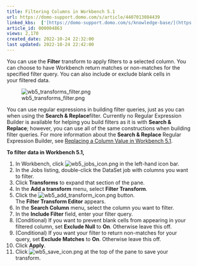 ```yaml
---
title: Filtering Columns in Workbench 5.1
url: https://domo-support.domo.com/s/article/4407013084439
linked_kbs:  ['[https://domo-support.domo.com/s/knowledge-base/](https://domo-support.domo.com/s/knowledge-base/)', '[https://domo-support.domo.com/s/](https://domo-support.domo.com/s/)', '[https://domo-support.domo.com/s/topic/0TO5w000000ZammGAC](https://domo-support.domo.com/s/topic/0TO5w000000ZammGAC)', '[https://domo-support.domo.com/s/topic/0TO5w000000ZaoPGAS](https://domo-support.domo.com/s/topic/0TO5w000000ZaoPGAS)', '[https://domo-support.domo.com/s/topic/0TO5w000000ZapUGAS](https://domo-support.domo.com/s/topic/0TO5w000000ZapUGAS)', '[https://domo-support.domo.com/s/article/4407022083351](https://domo-support.domo.com/s/article/4407022083351)', '[https://domo-support.domo.com/s/article/4407013084439](https://domo-support.domo.com/s/article/4407013084439)', '[https://domo-support.domo.com/s/topic/0TO5w000000ZapUGAS/workbench-51](https://domo-support.domo.com/s/topic/0TO5w000000ZapUGAS/workbench-51)', '[https://domo-support.domo.com/s/article/360043429933](https://domo-support.domo.com/s/article/360043429933)', '[https://domo-support.domo.com/s/article/360043429953](https://domo-support.domo.com/s/article/360043429953)', '[https://domo-support.domo.com/s/article/360042925494](https://domo-support.domo.com/s/article/360042925494)', '[https://domo-support.domo.com/s/article/4408174643607](https://domo-support.domo.com/s/article/4408174643607)', '[https://domo-support.domo.com/s/article/360043429913](https://domo-support.domo.com/s/article/360043429913)', '[https://domo-support.domo.com/s/login/](https://domo-support.domo.com/s/login/)']
article_id: 000004863
views: 2,170
created_date: 2022-10-24 22:32:00
last updated: 2022-10-24 22:42:00
---
```




You can use the **Filter** transform to apply filters to a selected column. You can choose to have Workbench return matches or non-matches for the specified filter query. You can also include or exclude blank cells in your filtered data. 


![wb5_transforms_filter.png](wb5_transforms_filter.png)


You can use regular expressions in building filter queries, just as you can when using the **Search & Replace**filter. Currently no Regular Expression Builder is available for helping you build filters as it is with **Search & Replace**; however, you can use all of the same constructions when building filter queries. For more information about the **Search & Replace** Regular Expression Builder, see [Replacing a Column Value in Workbench 5.1](/s/article/4407022083351).


**To filter data in Workbench 5.1,**


1. In Workbench, click ![wb5_jobs_icon.png](wb5_jobs_icon.png) in the left-hand icon bar.
2. In the Jobs listing, double-click the DataSet job with columns you want to filter.
3. Click **Transforms** to expand that section of the pane.
4. In the **Add a transform** menu, select **Filter Transform**.
5. Click the ![wb5_add_transform_icon.png](wb5_add_transform_icon.png) button.  
The **Filter Transform Editor** appears.
6. In the **Search Column** menu, select the column you want to filter.
7. In the **Include Filter** field, enter your filter query.
8. (Conditional) If you want to prevent blank cells from appearing in your filtered column, set **Exclude Null** to **On**. Otherwise leave this off.
9. (Conditional) If you want your filter to return non-matches for your query, set **Exclude Matches** to **On**. Otherwise leave this off.
10. Click **Apply**.
11. Click ![wb5_save_icon.png](wb5_save_icon.png) at the top of the pane to save your transform.
